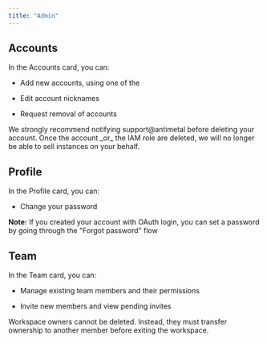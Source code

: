 ```yaml
---
title: "Admin"
---
```


## Accounts 

In the Accounts card, you can: 

* Add new accounts, using one of the

* Edit account nicknames

* Request removal of accounts

<Note>
    We strongly recommend notifying support@antimetal before deleting your account. Once the account _or_ the IAM role are deleted, we will no longer be able to sell instances on your behalf. 
</Note>    

## Profile 

In the Profile card, you can: 

* Change your password

**Note:** If you created your account with OAuth login, you can set a password by going through the "Forgot password" flow

## Team 

In the Team card, you can: 

* Manage existing team members and their permissions

* Invite new members and view pending invites

<Note>
    Workspace owners cannot be deleted. Instead, they must transfer ownership to another member before exiting the workspace. 
</Note>      